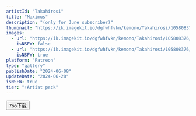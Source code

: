```yaml
---
artistId: "Takahirosi"
title: "Maximus"
description: "(only for June subscriber)"
thumbnail: "https://ik.imagekit.io/dgfwhfvkn/kemono/Takahirosi/105808376/p25_1_ori_1_TD0R2IqDc.avif?updatedAt=1737167484569"
images:
  - url: "https://ik.imagekit.io/dgfwhfvkn/kemono/Takahirosi/105808376/p25_1_ori_1_TD0R2IqDc.avif?updatedAt=1737167484569"
    isNSFW: false
  - url: "https://ik.imagekit.io/dgfwhfvkn/kemono/Takahirosi/105808376/p25_1_ori_6_mOBAyP_Ab.avif?updatedAt=1737167484261"
    isNSFW: true
platform: "Patreon"
type: "gallery"
publishDate: "2024-06-08"
updateDate: "2024-06-28"
isNSFW: true
tier: "+Artist pack"
---
```



<Button
      isExternal
      isBlock
      variant="flat"
      color="foreground"
      as={Link}
      href="https://pan.7so.top/f/RllDI5/_1_MAXIMUS.7z"
    >
      7so下载
    </Button>